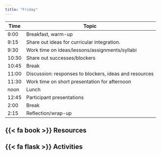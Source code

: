 ```yaml
---
title: "Friday"
---
```


| Time  | Topic                                                  |
|-------|--------------------------------------------------------|
| 9:00  | Breakfast, warm-up                                     |
| 9:15  | Share out ideas for curricular integration.            |
| 9:30  | Work time on ideas/lessons/assignments/syllabi         |
| 10:30 | Share out successes/blockers                           |
| 10:45 | Break                                                  |
| 11:00 | Discussion: responses to blockers, ideas and resources |
| 11:30 | Work time on short presentation for afternoon          |
| noon  | Lunch                                                  |
| 12:45 | Participant presentations                              |
| 2:00  | Break                                                  |
| 2:15  | Reflection/wrap-up                                     |

## {{< fa book >}} Resources

## {{< fa flask >}} Activities
